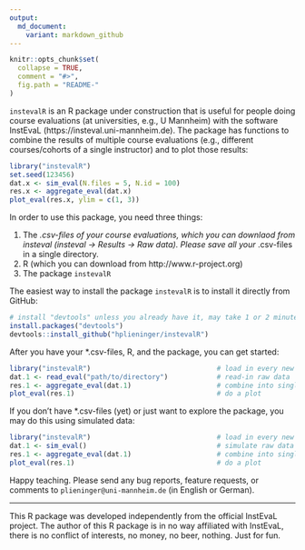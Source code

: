```yaml
---
output:
  md_document:
    variant: markdown_github
---
```


<!-- README.md is generated from README.Rmd. Please edit that file -->

```r
knitr::opts_chunk$set(
  collapse = TRUE,
  comment = "#>",
  fig.path = "README-"
)
```

`instevalR` is an R package under construction that is useful for people doing course evaluations (at universities, e.g., U Mannheim) with the software InstEvaL (https://insteval.uni-mannheim.de). The package has functions to combine the results of multiple course evaluations (e.g., different courses/cohorts of a single instructor) and to plot those results:

```r
library("instevalR")
set.seed(123456)
dat.x <- sim_eval(N.files = 5, N.id = 100)
res.x <- aggregate_eval(dat.x)
plot_eval(res.x, ylim = c(1, 3))
```

In order to use this package, you need three things:

1.  The *.csv-files of your course evaluations, which you can downlaod from insteval (insteval -> Results -> Raw data). Please save all your *.csv-files in a single directory.
2.  R (which you can download from http://www.r-project.org)
3.  The package `instevalR`

The easiest way to install the package `instevalR` is to install it directly from GitHub:
```r
# install "devtools" unless you already have it, may take 1 or 2 minutes
install.packages("devtools")
devtools::install_github("hplieninger/instevalR")
```

After you have your *.csv-files, R, and the package, you can get started:
```r
library("instevalR")                               # load in every new R session
dat.1 <- read_eval("path/to/directory")            # read-in raw data
res.1 <- aggregate_eval(dat.1)                     # combine into single object
plot_eval(res.1)                                   # do a plot
```

If you don't have *.csv-files (yet) or just want to explore the package, you may do this using simulated data:
```r
library("instevalR")                               # load in every new R session
dat.1 <- sim_eval()                                # simulate raw data
res.1 <- aggregate_eval(dat.1)                     # combine into single object
plot_eval(res.1)                                   # do a plot
```

Happy teaching. Please send any bug reports, feature requests, or comments to `plieninger@uni-mannheim.de` (in English or German).

*****

This R package was developed independently from the official InstEvaL project. The author of this R package is in no way affiliated with InstEvaL, there is no conflict of interests, no money, no beer, nothing. Just for fun.
